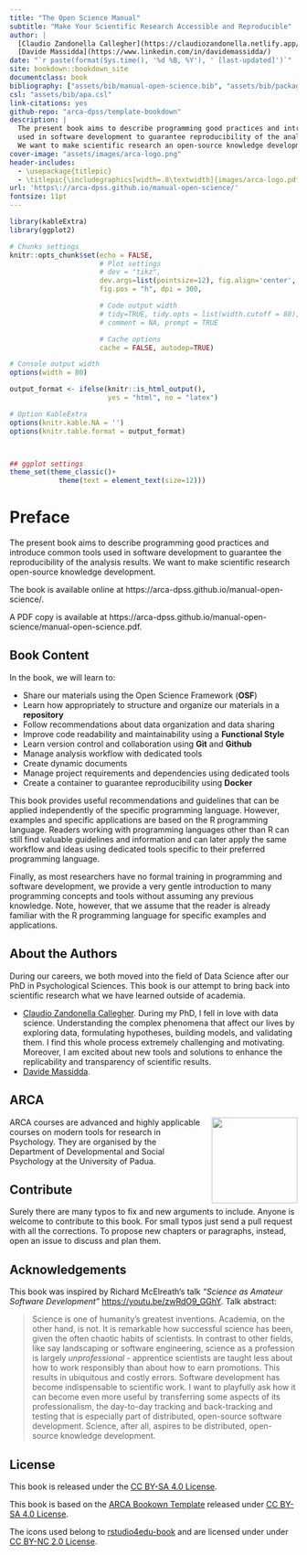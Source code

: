 ```yaml
--- 
title: "The Open Science Manual"
subtitle: "Make Your Scientific Research Accessible and Reproducible"
author: |
  [Claudio Zandonella Callegher](https://claudiozandonella.netlify.app/) and 
  [Davide Massidda](https://www.linkedin.com/in/davidemassidda/)
date: "`r paste(format(Sys.time(), '%d %B, %Y'), ' [last-updated]')`"
site: bookdown::bookdown_site
documentclass: book
bibliography: ["assets/bib/manual-open-science.bib", "assets/bib/packages.bib"]
csl: "assets/bib/apa.csl"
link-citations: yes
github-repo: "arca-dpss/template-bookdown"
description: |
  The present book aims to describe programming good practices and introduce common tools 
  used in software development to guarantee reproducibility of the analysis results. 
  We want to make scientific research an open-source knowledge development.
cover-image: "assets/images/arca-logo.png"
header-includes: 
  - \usepackage{titlepic}
  - \titlepic{\includegraphics[width=.8\textwidth]{images/arca-logo.pdf}}
url: 'https\://arca-dpss.github.io/manual-open-science/'
fontsize: 11pt
---
```

\mainmatter
\pagestyle{myfancy}

```r
library(kableExtra)
library(ggplot2)

# Chunks settings
knitr::opts_chunk$set(echo = FALSE,
                      # Plot settings
                      # dev = "tikz",
                      dev.args=list(pointsize=12), fig.align='center',
                      fig.pos = "h", dpi = 300,

                      # Code output width
                      # tidy=TRUE, tidy.opts = list(width.cutoff = 80),
                      # comment = NA, prompt = TRUE

                      # Cache options
                      cache = FALSE, autodep=TRUE)

# Console output width
options(width = 80)

output_format <- ifelse(knitr::is_html_output(), 
                        yes = "html", no = "latex")

# Option KableExtra
options(knitr.kable.NA = '')
options(knitr.table.format = output_format)



## ggplot settings
theme_set(theme_classic()+
            theme(text = element_text(size=12)))
```

# Preface {-}

The present book aims to describe programming good practices and introduce common tools used in software development to guarantee the reproducibility of the analysis results. We want to make scientific research open-source knowledge development.

The book is available online at https://arca-dpss.github.io/manual-open-science/.

A PDF copy is available at https://arca-dpss.github.io/manual-open-science/manual-open-science.pdf.

## Book Content {-}

In the book, we will learn to:

- Share our materials using the Open Science Framework (**OSF**)
- Learn how appropriately to structure and organize our materials in a **repository**
- Follow recommendations about data organization and data sharing
- Improve code readability and maintainability using a **Functional Style**
- Learn version control and collaboration using  **Git** and **Github**
- Manage analysis workflow with dedicated tools
- Create dynamic documents
- Manage project requirements and dependencies using dedicated tools
- Create a container to guarantee reproducibility using **Docker**

This book provides useful recommendations and guidelines that can be applied independently of the specific programming language. However, examples and specific applications are based on the R programming language. Readers working with programming languages other than R can still find valuable guidelines and information and can later apply the same workflow and ideas using dedicated tools specific to their preferred programming language.

Finally, as most researchers have no formal training in programming and software development, we provide a very gentle introduction to many programming concepts and tools without assuming any previous knowledge. Note, however, that we assume that the reader is already familiar with the R programming language for specific examples and applications.

## About the Authors {-}

During our careers, we both moved into the field of Data Science after our PhD in Psychological Sciences. This book is our attempt to bring back into scientific research what we have learned outside of academia.

- [Claudio Zandonella Callegher](https://claudiozandonella.netlify.app/). During my PhD, I fell in love with data science. Understanding the complex phenomena that affect our lives by exploring data, formulating hypotheses, building models, and validating them. I find this whole process extremely challenging and motivating. Moreover, I am excited about new tools and solutions to enhance the replicability and transparency of scientific results.
- [Davide Massidda](https://www.linkedin.com/in/davidemassidda/).

## ARCA {-}

<img style = "margin-left: 20px;" align="right" width="150" height="150" src="assets/images/arca-logo.png">

ARCA courses are advanced and highly applicable courses on modern tools for research in Psychology. They are organised by the Department of Developmental and Social Psychology at the University of Padua.

## Contribute {-}

Surely there are many typos to fix and new arguments to include. Anyone is welcome to contribute to this book. For small typos just send a pull request with all the corrections. To propose new chapters or paragraphs, instead, open an issue to discuss and plan them.

## Acknowledgements {-}

This book was inspired by Richard McElreath's talk *“Science as Amateur Software Development”*   [https://youtu.be/zwRdO9_GGhY](https://youtu.be/zwRdO9_GGhY). Talk abstract: 

> Science is one of humanity's greatest inventions. Academia, on the other hand, is not. It is remarkable how successful science has been, given the often chaotic habits of scientists. In contrast to other fields, like say landscaping or software engineering, science as a profession is largely *unprofessional* - apprentice scientists are taught less about how to work responsibly than about how to earn promotions. This results in ubiquitous and costly errors. Software development has become indispensable to scientific work. I want to playfully ask how it can become even more useful by transferring some aspects of its professionalism, the day-to-day tracking and back-tracking and testing that is especially part of distributed, open-source software development. Science, after all, aspires to be distributed, open-source knowledge development.

## License {-}

This book is released under the [CC BY-SA 4.0 License](https://creativecommons.org/licenses/by-sa/4.0/).

This book is based on the [ARCA Bookown Template](https://github.com/arca-dpss/template-bookdown) released under [CC BY-SA 4.0 License](https://creativecommons.org/licenses/by-sa/4.0/).

The icons used belong to [rstudio4edu-book](https://rstudio4edu.github.io/rstudio4edu-book/) and are licensed under under [CC BY-NC 2.0 License](https://creativecommons.org/licenses/by-nc/2.0/).
